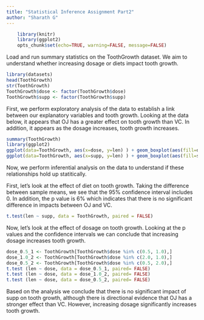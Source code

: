 ```yaml
---
title: "Statistical Inference Assignment Part2"
author: "Sharath G"
---
```


```r
    library(knitr)
    library(ggplot2)
    opts_chunk$set(echo=TRUE, warning=FALSE, message=FALSE)
```

Load and run summary statistics on the ToothGrowth dataset. We aim to understand whether increasing dosage or diets impact tooth growth. 

```r
library(datasets)
head(ToothGrowth)
str(ToothGrowth)
ToothGrowth$dose <- factor(ToothGrowth$dose)
ToothGrowth$supp <- factor(ToothGrowth$supp)
```

First, we perform exploratory analysis of the data to establish a link between our explanatory variables and tooth growth. Looking at the data below, it appears that OJ has a greater effect on tooth growth than VC. In addition, it appears as the dosage increases, tooth growth increases. 

```r
summary(ToothGrowth)
library(ggplot2)
ggplot(data=ToothGrowth, aes(x=dose, y=len) ) + geom_boxplot(aes(fill=dose))
ggplot(data=ToothGrowth, aes(x=supp, y=len) ) + geom_boxplot(aes(fill=supp))
```

Now, we perform inferential analysis on the data to understand if these relationships hold up statitically. 

First, let's look at the effect of diet on tooth growth. Taking the difference between sample means, we see that the 95% confidence interval includes 0. In addition, the p value is 6% which indicates that there is no significant difference in impacts between OJ and VC.   
```r
t.test(len ~ supp, data = ToothGrowth, paired = FALSE)
```

Now, let's look at the effect of dosage on tooth growth. Looking at the p values and the confidence intervals we can conclude that increasing dosage increases tooth growth.  
```r
dose_0.5_1 <- ToothGrowth[ToothGrowth$dose %in% c(0.5, 1.0),] 
dose_1.0_2 <- ToothGrowth[ToothGrowth$dose %in% c(2.0, 1.0),] 
dose_0.5_2 <- ToothGrowth[ToothGrowth$dose %in% c(0.5, 2.0),] 
t.test (len ~ dose, data = dose_0.5_1, paired= FALSE)
t.test (len ~ dose, data = dose_1.0_2, paired= FALSE)
t.test (len ~ dose, data = dose_0.5_2, paired= FALSE)
```

Based on the analysis we conclude that there is no significant impact of supp on tooth growth, although there is directional evidence that OJ has a stronger effect than VC. However, increasing dosage significantly increases tooth growth. 
